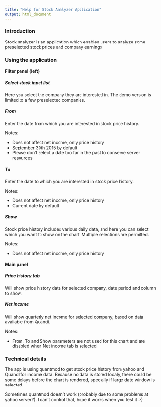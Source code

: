 ```yaml
---
title: "Help for Stock Analyzer Application"
output: html_document
---
```


### Introduction

Stock analyzer is an application which enables users to analyze some preselected stock prices
and company earnings

### Using the application

#### Filter panel (left)

##### Select stock input list

Here you select the company they are interested in. The demo version is limited to a few preselected companies.

##### From

Enter the date from which you are interested in stock price history.

Notes:

* Does not affect net income, only price history
* September 30th 2015 by default
* Please don't select a date too far in the past to conserve server resources

##### To

Enter the date to which you are interested in stock price history.

Notes:

* Does not affect net income, only price history
* Current date by default

##### Show

Stock price history includes various daily data, and here you can select which you want to show on the chart.
Multiple selections are permitted.

Notes:

* Does not affect net income, only price history

#### Main panel

##### Price history tab

Will show price history data for selected company, date period and column to show.

##### Net income

Will show quarterly net income for selected company, based on data available from Quandl.

Notes:

* From, To and Show parameters are not used for this chart and are disabled when Net income tab is selected

### Technical details

The app is using quantmod to get stock price history from yahoo and Quandl for income data.
Because no data is stored localy, there could be some delays before the chart is rendered, specially if large date window is selected.

Sometimes quantmod doesn't work (probably due to some problems at yahoo server?). I can't control that, hope it works when you test it :-)